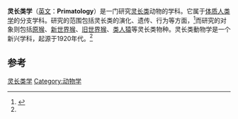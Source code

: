 {{動物學|Image:Olive baboon.jpg}}

'''灵长类学'''（[[英文|英文]]：'''Primatology'''）是一门研究[[灵长类|灵长类]]动物的学科。它属于[[体质人类学|体质人类学]]的分支学科。研究的范围包括灵长类的演化、遗传、行为等方面，<ref name="bast">{{cite web|url=http://www.bast.net.cn/kjxx/xhdt/2008/8/19/182886.shtml|title=第22届国际灵长类学大会在英国爱丁堡召开|publisher=首都科技网}}{{dead link|date=2018年3月 |bot=InternetArchiveBot |fix-attempted=yes }}</ref>而研究的对象则包括[[原猴|原猴]]、[[新世界猴|新世界猴]]、[[旧世界猴|旧世界猴]]、[[类人猿|类人猿]]等灵长类物种。灵长类動物学是一个新兴学科，起源于1920年代。<ref name="bast" />

==参考==
{{reflist}}

{{biology-stub}}
[[Category:灵长类学|]]
[[Category:动物学|Category:动物学]]